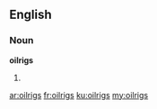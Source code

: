 ==English==

===Noun===
'''oilrigs'''

# {{plural of|oilrig}}

[[ar:oilrigs]]
[[fr:oilrigs]]
[[ku:oilrigs]]
[[my:oilrigs]]